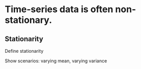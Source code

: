 # Time-series data is often non-stationary. {background-image="images/bg-sidney-opera.jpeg"}

## Stationarity

Define stationarity

Show scenarios: varying mean, varying variance